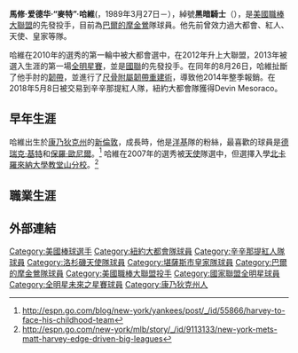 {{多個問題|
{{primarysources|time=2015-10-26T04:47:17+00:00}}
{{expand|time=2015-10-26T04:46:49+00:00}}
{{refimprove|time=2015-10-26T04:47:17+00:00}}
}}
{{Infobox baseball biography
|name          = 麥特·哈維<br>Matt Harvey
|image         = Mattharvey2019 (cropped).jpg
|image_size    = 
|caption       = 2019年的哈維
|position      = [[投手|投手]]
|team          = 巴爾的摩金鶯
|number        = 
|bats          = 右
|throws        = 右
|birth_date    = {{Birth date and age|mf=yes|1989|3|27}}
|birth_place   = {{USA}}[[康乃狄克州|康乃狄克州]][[新倫敦_(康乃狄克州)|新倫敦]]
|debutleague   = 美國職棒大聯盟
|debutdate     = 7月26日
|debutyear     = 2012年
|debutteam     = 紐約大都會
|statyear      = 2021年球季
|statleague    = 美國職棒大聯盟
|stat1label    = 勝敗投數
|stat1value    = 50–66
|stat2label    = [[防禦率|防禦率]]
|stat2value    = 4.42
|stat3label    = [[三振|三振]] 
|stat3value    = 867
|stat4label    = [[每局被上壘率|每局被上壘率]]
|stat4value    = 
|teams=
* [[紐約大都會|紐約大都會]] ({{mlby|2012}}–{{mlby|2013}},{{mlby|2015}}–{{mlby|2018}})
* [[辛辛那提紅人|辛辛那提紅人]] ({{mlby|2018}})
* [[洛杉磯天使|洛杉磯天使]] ({{mlby|2019}})
* [[堪薩斯市皇家|堪薩斯市皇家]] ({{mlby|2019}})
* [[巴爾的摩金鶯|巴爾的摩金鶯]] ({{mlby|2021}}–)
| awards       =
* [[美國職棒大聯盟全明星賽|全明星賽]] ([[2013年美國職棒大聯盟全明星賽|2013]])
* [[美國職棒大聯盟年度東山再起球員獎|國聯東山再起球員獎]] (2015)
}}
'''馬修·爱德华·“麥特”·哈維'''({{lang-en|'''Matthew Edward "Matt" Harvey'''}}，1989年3月27日－），綽號'''黑暗騎士'''（{{lang-en|'''The Dark Knight'''}}），是[[美國職棒大聯盟|美國職棒大聯盟]]的先發投手，目前為[[巴爾的摩金鶯|巴爾的摩金鶯]]隊球員。他先前曾效力過大都會、紅人、天使、皇家等隊。

哈維在2010年的選秀的第一輪中被大都會選中，在2012年升上大聯盟，2013年被選入生涯的第一場[[美國職棒大聯盟全明星賽|全明星賽]]，並是[[國家聯盟|國聯]]的先發投手。在同年的8月26日，哈維扯斷了他手肘的[[韌帶|韌帶]]，並進行了[[尺骨附屬韌帶重建術|尺骨附屬韌帶重建術]]，導致他2014年整季報銷。在2018年5月8日被交易到辛辛那提紅人隊，紐約大都會隊獲得Devin Mesoraco。

==早年生涯==
哈維出生於[[康乃狄克州|康乃狄克州]]的[[新倫敦_(康乃狄克州)|新倫敦]]，成長時，他是[[紐約洋基|洋基]]隊的粉絲，最喜歡的球員是[[德瑞克·基特|德瑞克·基特]]和[[保羅·歐尼爾|保羅·歐尼爾]]。<ref>http://espn.go.com/blog/new-york/yankees/post/_/id/55866/harvey-to-face-his-childhood-team</ref>
哈維在2007年的選秀被[[洛杉磯安那罕天使|天使]]隊選中，但選擇入學[[北卡羅來納大學教堂山分校|北卡羅來納大學教堂山分校]]。<ref>http://espn.go.com/new-york/mlb/story/_/id/9113133/new-york-mets-matt-harvey-edge-driven-big-leagues</ref>
==職業生涯==


==外部連結==
{{commonscat|Matt Harvey}}
{{Portal|人物|棒球}}
{{Baseballstats |mlb=518774 |espn=31214 |br=harvema01.shtml |fangraphs=3137}}

{{TSN NL Comeback Players of the Year}}
{{NL MLB Comeback Players of the Year}}

{{DEFAULTSORT:Harvey, Matt}}
[[Category:美國棒球選手|Category:美國棒球選手]]
[[Category:紐約大都會隊球員|Category:紐約大都會隊球員]]
[[Category:辛辛那提紅人隊球員|Category:辛辛那提紅人隊球員]]
[[Category:洛杉磯天使隊球員|Category:洛杉磯天使隊球員]]
[[Category:堪薩斯市皇家隊球員|Category:堪薩斯市皇家隊球員]]
[[Category:巴爾的摩金鶯隊球員|Category:巴爾的摩金鶯隊球員]]
[[Category:美國職棒大聯盟投手|Category:美國職棒大聯盟投手]]
[[Category:國家聯盟全明星球員|Category:國家聯盟全明星球員]]
[[Category:全明星未來之星賽球員|Category:全明星未來之星賽球員]]
[[Category:康乃狄克州人|Category:康乃狄克州人]]